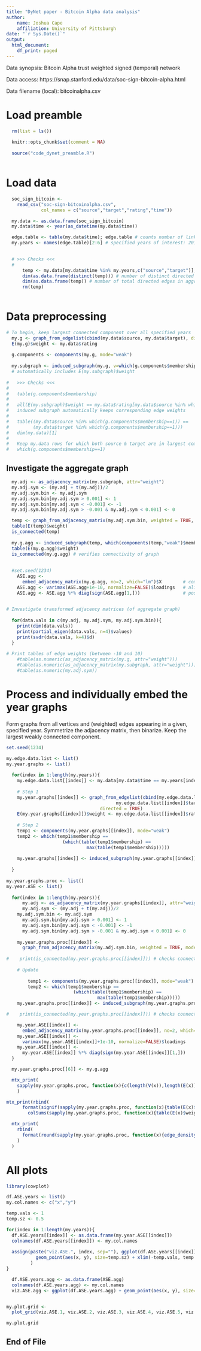 ```yaml
---
title: "DyNet paper - Bitcoin Alpha data analysis"
author:
    name: Joshua Cape
    affiliation: University of Pittsburgh
date: "`r Sys.Date()`"
output:
  html_document:
    df_print: paged
---
```


Data synopsis: Bitcoin Alpha trust weighted signed (temporal) network

Data access: https://snap.stanford.edu/data/soc-sign-bitcoin-alpha.html

Data filename (local): bitcoinalpha.csv

# Load preamble
```r

  rm(list = ls())
  
  knitr::opts_chunk$set(comment = NA)
  
  source("code_dynet_preamble.R")
  
```


# Load data
```r

  soc_sign_bitcoin <-
    read_csv("soc-sign-bitcoinalpha.csv",
             col_names = c("source","target","rating","time"))

  my.data <- as.data.frame(soc_sign_bitcoin)
  my.data$time <- year(as_datetime(my.data$time))

  edge.table <- table(my.data$time); edge.table # counts number of links for each year
  my.years <- names(edge.table)[2:6] # specified years of interest: 2011, ..., 2015
  
```

```r

  # >>> Checks <<<
  #
      temp <- my.data[my.data$time %in% my.years,c("source","target")]; # restrict to specified years
      dim(as.data.frame(distinct(temp))) # number of distinct directed edges across time
      dim(as.data.frame(temp)) # number of total directed edges in aggregate graph
      rm(temp)
  
```

# Data preprocessing
```r

# To begin, keep largest connected component over all specified years
  my.g <- graph_from_edgelist(cbind(my.data$source, my.data$target), directed = TRUE)
  E(my.g)$weight <- my.data$rating
  
  g.components <- components(my.g, mode="weak")
  
  my.subgraph <- induced_subgraph(my.g, v=which(g.components$membership==1))
  # automatically includes E(my.subgraph)$weight
  
#   >>> Checks <<<
#
#   table(g.components$membership)  
#  
#   all(E(my.subgraph)$weight == my.data$rating[my.data$source %in% which(g.components$membership==1)])
#   induced subgraph automatically keeps corresponding edge weights
#    
#   table((my.data$source %in% which(g.components$membership==1)) ==
#         (my.data$target %in% which(g.components$membership==1)))
#   dim(my.data)[1]
#  
#   Keep my.data rows for which both source & target are in largest component (index)
#   which(g.components$membership==1)

```


## Investigate the aggregate graph
```r

  my.adj <- as_adjacency_matrix(my.subgraph, attr="weight")
  my.adj.sym <- (my.adj + t(my.adj))/2
  my.adj.sym.bin <- my.adj.sym
  my.adj.sym.bin[my.adj.sym > 0.001] <- 1
  my.adj.sym.bin[my.adj.sym < -0.001] <- -1
  my.adj.sym.bin[my.adj.sym > -0.001 & my.adj.sym < 0.001] <- 0

  temp <- graph_from_adjacency_matrix(my.adj.sym.bin, weighted = TRUE, mode="undirected")
  table(E(temp)$weight)
  is_connected(temp)
  
  my.g.agg <- induced_subgraph(temp, which(components(temp,"weak")$membership==1)); rm(temp)
  table(E(my.g.agg)$weight)
  is_connected(my.g.agg) # verifies connectivity of graph
  
  
  #set.seed(1234)
    ASE.agg <-
      embed_adjacency_matrix(my.g.agg, no=2, which="lm")$X        # compute raw ASE
    ASE.agg <- varimax(ASE.agg+1e-10, normalize=FALSE)$loadings   # align using varimax
    ASE.agg <- ASE.agg %*% diag(sign(ASE.agg[1,]))                # pos entries first components
    

```



```r

# Investigate transformed adjacency matrices (of aggregate graph) 
  
  for(data.vals in c(my.adj, my.adj.sym, my.adj.sym.bin)){
    print(dim(data.vals))
    print(partial_eigen(data.vals, n=4)$values)
    print(svdr(data.vals, k=4)$d)
  }
  
# Print tables of edge weights (between -10 and 10)
    #table(as.numeric(as_adjacency_matrix(my.g, attr="weight")))
    #table(as.numeric(as_adjacency_matrix(my.subgraph, attr="weight")))
    #table(as.numeric(my.adj.sym))

```


# Process and individually embed the year graphs
Form graphs from all vertices and (weighted) edges appearing in a given, specified year.
Symmetrize the adjacency matrix, then binarize.
Keep the largest weakly connected component.
```r

set.seed(1234)

my.edge.data.list <- list()
my.year.graphs <- list()
    
  for(index in 1:length(my.years)){
    my.edge.data.list[[index]] <- my.data[my.data$time == my.years[index],]
    
    # Step 1
    my.year.graphs[[index]] <- graph_from_edgelist(cbind(my.edge.data.list[[index]]$source,
                                         my.edge.data.list[[index]]$target),
                                   directed = TRUE)
    E(my.year.graphs[[index]])$weight <- my.edge.data.list[[index]]$rating
    
    # Step 2
    temp1 <- components(my.year.graphs[[index]], mode="weak")
    temp2 <- which(temp1$membership ==
                     (which(table(temp1$membership) ==
                              max(table(temp1$membership)))))
    
    my.year.graphs[[index]] <- induced_subgraph(my.year.graphs[[index]],temp2)
    
  }
  
my.year.graphs.proc <- list()
my.year.ASE <- list()  
  
  for(index in 1:length(my.years)){
      my.adj <- as_adjacency_matrix(my.year.graphs[[index]], attr="weight")
      my.adj.sym <- (my.adj + t(my.adj))/2
    my.adj.sym.bin <- my.adj.sym
      my.adj.sym.bin[my.adj.sym > 0.001] <- 1
      my.adj.sym.bin[my.adj.sym < -0.001] <- -1
      my.adj.sym.bin[my.adj.sym > -0.001 & my.adj.sym < 0.001] <- 0
      
    my.year.graphs.proc[[index]] <-
      graph_from_adjacency_matrix(my.adj.sym.bin, weighted = TRUE, mode="undirected")
    
#    print(is_connected(my.year.graphs.proc[[index]])) # checks connectivity of graph
    
    # Update
    
        temp1 <- components(my.year.graphs.proc[[index]], mode="weak")
        temp2 <- which(temp1$membership ==
                         (which(table(temp1$membership) ==
                                  max(table(temp1$membership)))))
    my.year.graphs.proc[[index]] <- induced_subgraph(my.year.graphs.proc[[index]], temp2)

#    print(is_connected(my.year.graphs.proc[[index]])) # checks connectivity of graph

    my.year.ASE[[index]] <-
      embed_adjacency_matrix(my.year.graphs.proc[[index]], no=2, which="lm")$X  # compute raw ASE
    my.year.ASE[[index]] <-
      varimax(my.year.ASE[[index]]+1e-10, normalize=FALSE)$loadings             # align using varimax
    my.year.ASE[[index]] <-
      my.year.ASE[[index]] %*% diag(sign(my.year.ASE[[index]][1,]))             # + sign first components
  }

  my.year.graphs.proc[[6]] <- my.g.agg

```


```r

  mtx_print(
    sapply(my.year.graphs.proc, function(x){c(length(V(x)),length(E(x)))})
    )

mtx_print(rbind(
      format(signif(sapply(my.year.graphs.proc, function(x){table(E(x)$weight)})["-1",]/
        colSums(sapply(my.year.graphs.proc, function(x){table(E(x)$weight)})) * 100, 3))))

  mtx_print(
    rbind(
      format(round(sapply(my.year.graphs.proc, function(x){edge_density(x)}), 3), nsmall=3)
    )
  )

```

# All plots
```r

library(cowplot)

df.ASE.years <- list()
my.col.names <- c("x","y")

temp.vals <- 1
temp.sz <- 0.5

for(index in 1:length(my.years)){
  df.ASE.years[[index]] <- as.data.frame(my.year.ASE[[index]])
  colnames(df.ASE.years[[index]]) <- my.col.names
  
  assign(paste("viz.ASE.", index, sep=""), ggplot(df.ASE.years[[index]]) +
           geom_point(aes(x, y), size=temp.sz) + xlim(-temp.vals, temp.vals) + ylim(-temp.vals, temp.vals)
         )
}

  df.ASE.years.agg <- as.data.frame(ASE.agg)
  colnames(df.ASE.years.agg) <- my.col.names
  viz.ASE.agg <- ggplot(df.ASE.years.agg) + geom_point(aes(x, y), size=temp.sz) + xlim(-temp.vals, temp.vals) + ylim(-temp.vals, temp.vals)


my.plot.grid <-
  plot_grid(viz.ASE.1, viz.ASE.2, viz.ASE.3, viz.ASE.4, viz.ASE.5, viz.ASE.agg, labels="AUTO")

my.plot.grid

```



## End of File
